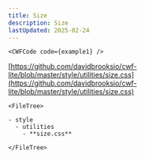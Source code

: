 ```yaml
---
title: Size
description: Size
lastUpdated: 2025-02-24
---
```




<Tabs>
  <TabItem label="Overview" icon="puzzle">

    <CWFCode code={example1} />
  </TabItem>
  <TabItem label="Files" icon="list-format">

  [https://github.com/davidbrooksio/cwf-lite/blob/master/style/utilities/size.css](https://github.com/davidbrooksio/cwf-lite/blob/master/style/utilities/size.css)
  
    <FileTree>

    - style
      - utilities
        - **size.css**

    </FileTree>
  </TabItem>
  <TabItem label="Stylesheet" icon="open-book">
    <Code code={cssExample} lang="css" />
  </TabItem>
</Tabs>